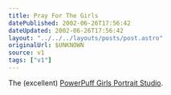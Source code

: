 ```yaml
---
title: Pray For The Girls
datePublished: 2002-06-26T17:56:42
dateUpdated: 2002-06-26T17:56:42
layout: "../../../layouts/posts/post.astro"
originalUrl: $UNKNOWN
source: v1
tags: ["v1"]
---
```


The (excellent) [PowerPuff Girls Portrait Studio][1].

[1]: http://www.nephco.com/powerpuffgirls/ppps.html "The PowerPuff Girls Portrait Studio"
